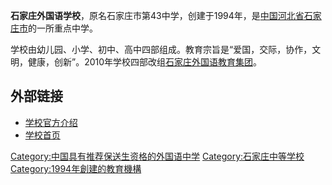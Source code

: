 {{multiple issues|
{{Expand|time=2011-10-09T14:20:45+00:00}}
{{unreferenced|time=2011-10-09T14:20:45+00:00}}
}}
{{Infobox School
| name           =石家庄外国语教育集团 
| other_name     =石家庄外国语学校
石家庄第二外国语学校
石家庄市第四十三中学
石家庄外国语小学 
| logo           = 
| image          = 
| motto          =爱国、交际、协作、文明、健康、创新 
| established    =1994年 
| type           = 
| language       = 
| religion       = 
| affiliation    = 
| district       =裕华区 
| grades         = 
| founder        = 
| president      = 
| principal      = 
| vice_principal = 
| assistant_principal =
| dean           = 
| college        = 
| house          = 
| su             = 
| sc             = 
| cs             = 
| cc             = 
| faculty        =700+ 
| staff          = 
| students       =10000+ 
| area           =160亩 
| athletics      = 
| colors         =红、蓝 
| address        =石家庄市育才街316号 
| website        =http://www.sjzfls.com 
}}
'''石家庄外国语学校'''，原名石家庄市第43中学，创建于1994年，是[[中国|中国]][[河北省|河北省]][[石家庄市|石家庄市]]的一所重点中学。

学校由幼儿园、小学、初中、高中四部组成。教育宗旨是“爱国，交际，协作，文明，健康，创新”。2010年学校四部改组[[石家庄外国语教育集团|石家庄外国语教育集团]]。

==外部链接==
*[https://web.archive.org/web/20090602153040/http://www.sjzfls.com/xxgk.asp 学校官方介绍]
*[http://www.sjzfls.com/ 学校首页]

{{school-stub}}
{{国家级示范高中}}
{{中国具有推荐保送生资格的外国语中学}}
[[Category:中国具有推荐保送生资格的外国语中学|Category:中国具有推荐保送生资格的外国语中学]]
[[Category:石家庄中等学校|Category:石家庄中等学校]]
[[Category:1994年創建的教育機構|Category:1994年創建的教育機構]]